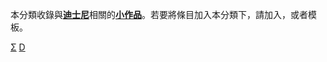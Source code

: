{{hiddencat}}
本分類收錄與'''[[迪士尼|迪士尼]]'''相關的'''[[Wikipedia:小作品|小作品]]'''。若要將條目加入本分類下，請加入'''{{tl|Disney-stub}}'''，或者'''{{tl|迪士尼小作品}}'''模板。

[[Category:迪士尼|Σ]]
[[Category:動漫小作品|D]]